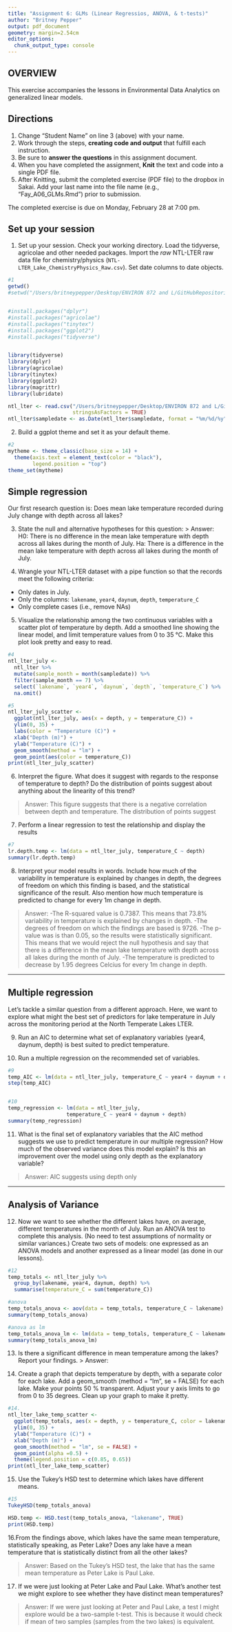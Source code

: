 ```yaml
---
title: "Assignment 6: GLMs (Linear Regressios, ANOVA, & t-tests)"
author: "Britney Pepper"
output: pdf_document
geometry: margin=2.54cm
editor_options: 
  chunk_output_type: console
---
```


## OVERVIEW

This exercise accompanies the lessons in Environmental Data Analytics on generalized linear models. 

## Directions
1. Change "Student Name" on line 3 (above) with your name.
2. Work through the steps, **creating code and output** that fulfill each instruction.
3. Be sure to **answer the questions** in this assignment document.
4. When you have completed the assignment, **Knit** the text and code into a single PDF file.
5. After Knitting, submit the completed exercise (PDF file) to the dropbox in Sakai. Add your last name into the file name (e.g., "Fay_A06_GLMs.Rmd") prior to submission.

The completed exercise is due on Monday, February 28 at 7:00 pm.

## Set up your session 
1. Set up your session. Check your working directory. Load the tidyverse, agricolae and other needed packages. Import the *raw* NTL-LTER raw data file for chemistry/physics (`NTL-LTER_Lake_ChemistryPhysics_Raw.csv`). Set date columns to date objects.

```r
#1
getwd()
#setwd("/Users/britneypepper/Desktop/ENVIRON 872 and L/GitHubRepositories/Environmental_Data_Analytics_2022")


#install.packages("dplyr")
#install.packages("agricolae")
#install.packages("tinytex")
#install.packages("ggplot2")
#install.packages("tidyverse")


library(tidyverse)
library(dplyr)
library(agricolae)
library(tinytex)
library(ggplot2)
library(magrittr)
library(lubridate)

ntl_lter <- read.csv("/Users/britneypepper/Desktop/ENVIRON 872 and L/GitHubRepositories/Environmental_Data_Analytics_2022/Data/Raw/NTL-LTER_Lake_ChemistryPhysics_Raw.csv", 
                     stringsAsFactors = TRUE)
ntl_lter$sampledate <- as.Date(ntl_lter$sampledate, format = "%m/%d/%y")

```


2. Build a ggplot theme and set it as your default theme.

```r
#2
mytheme <- theme_classic(base_size = 14) +
  theme(axis.text = element_text(color = "black"), 
        legend.position = "top")
theme_set(mytheme)
```

## Simple regression
Our first research question is: Does mean lake temperature recorded during July change with depth across all lakes?

3. State the null and alternative hypotheses for this question:
> Answer:
H0: There is no difference in the mean lake temperature with depth across all lakes during the month of July.
Ha: There is a difference in the mean lake temperature with depth across all lakes during the month of July.

4.  Wrangle your NTL-LTER dataset with a pipe function so that the records meet the following criteria: 
 * Only dates in July. 
 * Only the columns: `lakename`, `year4`, `daynum`, `depth`, `temperature_C`
 * Only complete cases (i.e., remove NAs)

5. Visualize the relationship among the two continuous variables with a scatter plot of temperature by depth. Add a smoothed line showing the linear model, and limit temperature values from 0 to 35 °C. Make this plot look pretty and easy to read.

```r
#4
ntl_lter_july <- 
  ntl_lter %>% 
  mutate(sample_month = month(sampledate)) %>%
  filter(sample_month == 7) %>%
  select(`lakename`, `year4`, `daynum`, `depth`, `temperature_C`) %>%
  na.omit()

#5
ntl_lter_july_scatter <- 
  ggplot(ntl_lter_july, aes(x = depth, y = temperature_C)) +
  ylim(0, 35) + 
  labs(color = "Temperature (C)") +
  xlab("Depth (m)") +
  ylab("Temperature (C)") +
  geom_smooth(method = "lm") +
  geom_point(aes(color = temperature_C))
print(ntl_lter_july_scatter) 
```


6. Interpret the figure. What does it suggest with regards to the response of temperature to depth? Do the distribution of points suggest about anything about the linearity of this trend?

> Answer: 
This figure suggests that there is a negative correlation between depth and temperature. The distribution of points suggest 


7. Perform a linear regression to test the relationship and display the results

```r
#7
lr.depth.temp <- lm(data = ntl_lter_july, temperature_C ~ depth)
summary(lr.depth.temp)

```


8. Interpret your model results in words. Include how much of the variability in temperature is explained by changes in depth, the degrees of freedom on which this finding is based, and the statistical significance of the result. Also mention how much temperature is predicted to change for every 1m change in depth. 

> Answer: 
-The R-squared value is 0.7387. This means that 73.8% variability in temperature is explained by changes in depth.
-The degrees of freedom on which the findings are based is 9726.
-The p-value was is than 0.05, so the results were statistically significant. This means that we would reject the null hypothesis and say that there is a difference in the mean lake temperature with depth across all lakes during the month of July.
-The temperature is predicted to decrease by 1.95 degrees Celcius for every 1m change in depth.


---

## Multiple regression
Let's tackle a similar question from a different approach. Here, we want to explore what might the best set of predictors for lake temperature in July across the monitoring period at the North Temperate Lakes LTER. 


9. Run an AIC to determine what set of explanatory variables (year4, daynum, depth) is best suited to predict temperature.

10. Run a multiple regression on the recommended set of variables. 

```r
#9
temp_AIC <- lm(data = ntl_lter_july, temperature_C ~ year4 + daynum + depth)
step(temp_AIC)


#10
temp_regression <- lm(data = ntl_lter_july, 
                   temperature_C ~ year4 + daynum + depth)
summary(temp_regression)

```

11. What is the final set of explanatory variables that the AIC method suggests we use to predict temperature in our multiple regression? How much of the observed variance does this model explain? Is this an improvement over the model using only depth as the explanatory variable?

> Answer: 
AIC suggests using depth only



---
## Analysis of Variance

12. Now we want to see whether the different lakes have, on average, different temperatures in the month of July. Run an ANOVA test to complete this analysis. (No need to test assumptions of normality or similar variances.) Create two sets of models: one expressed as an ANOVA models and another expressed as a linear model (as done in our lessons).

```r
#12
temp_totals <- ntl_lter_july %>%
  group_by(lakename, year4, daynum, depth) %>%
  summarise(temperature_C = sum(temperature_C))

#anova
temp_totals_anova <- aov(data = temp_totals, temperature_C ~ lakename)
summary(temp_totals_anova)

#anova as lm
temp_totals_anova_lm <- lm(data = temp_totals, temperature_C ~ lakename)
summary(temp_totals_anova_lm)

```

13. Is there a significant difference in mean temperature among the lakes? Report your findings. 
> Answer: 



14. Create a graph that depicts temperature by depth, with a separate color for each lake. Add a geom_smooth (method = "lm", se = FALSE) for each lake. Make your points 50 % transparent. Adjust your y axis limits to go from 0 to 35 degrees. Clean up your graph to make it pretty. 

```r
#14.
ntl_lter_lake_temp_scatter <- 
  ggplot(temp_totals, aes(x = depth, y = temperature_C, color = lakename)) +
  ylim(0, 35) + 
  ylab("Temperature (C)") + 
  xlab("Depth (m)") +
  geom_smooth(method = "lm", se = FALSE) +
  geom_point(alpha =0.5) +
  theme(legend.position = c(0.85, 0.65))
print(ntl_lter_lake_temp_scatter) 

```

15. Use the Tukey's HSD test to determine which lakes have different means.

```r
#15
TukeyHSD(temp_totals_anova)

HSD.temp <- HSD.test(temp_totals_anova, "lakename", TRUE)
print(HSD.temp)


```

16.From the findings above, which lakes have the same mean temperature, statistically speaking, as Peter Lake? Does any lake have a mean temperature that is statistically distinct from all the other lakes?

>Answer:
Based on the Tukey's HSD test, the lake that has the same mean temperature as Peter Lake is Paul Lake. 
 
 

17. If we were just looking at Peter Lake and Paul Lake. What's another test we might explore to see whether they have distinct mean temperatures? 

>Answer:
If we were just looking at Peter and Paul Lake, a test I might explore would be a two-sample t-test. This is because it would check if mean of two samples (samples from the two lakes) is equivalent.


